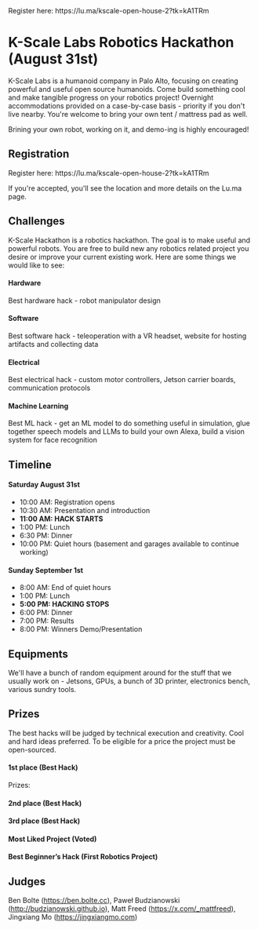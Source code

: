 
<Callout emoji="🤖">
Register here: https://lu.ma/kscale-open-house-2?tk=kA1TRm
</Callout>

# K-Scale Labs Robotics Hackathon (August 31st)

K-Scale Labs is a humanoid company in Palo Alto, focusing on creating powerful and useful open source humanoids. Come build something cool and make tangible progress on your robotics project! Overnight accommodations provided on a case-by-case basis - priority if you don't live nearby. You're welcome to bring your own tent / mattress pad as well.

Brining your own robot, working on it, and demo-ing is highly encouraged!

## Registration
<Callout emoji="🤖">
Register here: https://lu.ma/kscale-open-house-2?tk=kA1TRm
</Callout>

 If you're accepted, you'll see the location and more details on the Lu.ma page.

## Challenges

K-Scale Hackathon is a robotics hackathon. The goal is to make useful and powerful robots. You are free to build new any robotics related project you desire or improve your current existing work. Here are some things we would like to see:

#### Hardware
Best hardware hack - robot manipulator design

#### Software
Best software hack - teleoperation with a VR headset, website for hosting artifacts and collecting data

#### Electrical
Best electrical hack - custom motor controllers, Jetson carrier boards, communication protocols

#### Machine Learning
Best ML hack - get an ML model to do something useful in simulation, glue together speech models and LLMs to build your own Alexa, build a vision system for face recognition

## Timeline
#### Saturday August 31st

- 10:00 AM: Registration opens
- 10:30 AM: Presentation and introduction
- **11:00 AM: HACK STARTS**
- 1:00 PM: Lunch
- 6:30 PM: Dinner
- 10:00 PM: Quiet hours (basement and garages available to continue working)

#### Sunday September 1st

- 8:00 AM: End of quiet hours
- 1:00 PM: Lunch
- **5:00 PM: HACKING STOPS**
- 6:00 PM: Dinner
- 7:00 PM: Results
- 8:00 PM: Winners Demo/Presentation

## Equipments

We'll have a bunch of random equipment around for the stuff that we usually work on - Jetsons, GPUs, a bunch of 3D printer, electronics bench, various sundry tools.

## Prizes

The best hacks will be judged by technical execution and creativity. Cool and hard ideas preferred. To be eligible for a price the project must be open-sourced.

#### 1st place (Best Hack)

Prizes:

#### 2nd place (Best Hack)


#### 3rd place (Best Hack)

#### Most Liked Project (Voted)

#### Best Beginner’s Hack (First Robotics Project)

## Judges
Ben Bolte (https://ben.bolte.cc), Paweł Budzianowski (http://budzianowski.github.io), Matt Freed (https://x.com/_mattfreed), Jingxiang Mo (https://jingxiangmo.com)
